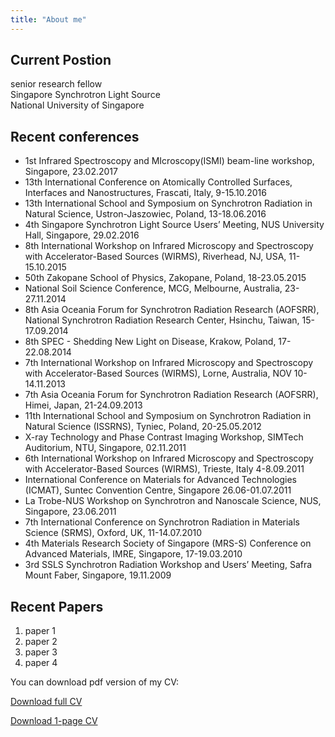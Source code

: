 ```yaml
---
title: "About me"
---
```





## Current Postion

senior research fellow  
Singapore Synchrotron Light Source  
National University of Singapore  

## Recent conferences

* 1st Infrared Spectroscopy and MIcroscopy(ISMI) beam-line workshop, Singapore, 23.02.2017  
* 13th International Conference on Atomically Controlled Surfaces, Interfaces and Nanostructures, Frascati, Italy, 9-15.10.2016 
* 13th International School and Symposium on Synchrotron Radiation in Natural Science, Ustron-Jaszowiec, Poland, 13-18.06.2016
* 4th Singapore Synchrotron Light Source Users' Meeting, NUS University Hall, Singapore, 29.02.2016
* 8th International Workshop on Infrared Microscopy and Spectroscopy with Accelerator-Based Sources (WIRMS), Riverhead, NJ, USA, 11-15.10.2015 
* 50th Zakopane School of Physics, Zakopane, Poland, 18-23.05.2015
* National Soil Science Conference, MCG, Melbourne, Australia, 23-27.11.2014
* 8th Asia Oceania Forum for Synchrotron Radiation Research (AOFSRR), National Synchrotron Radiation Research Center, Hsinchu, Taiwan, 15-17.09.2014
* 8th SPEC - Shedding New Light on Disease, Krakow, Poland, 17-22.08.2014
* 7th International Workshop on Infrared Microscopy and Spectroscopy with Accelerator-Based Sources (WIRMS), Lorne, Australia, NOV 10-14.11.2013
* 7th Asia Oceania Forum for Synchrotron Radiation Research (AOFSRR), Himei, Japan, 21-24.09.2013
* 11th International School and Symposium on Synchrotron Radiation in Natural Science (ISSRNS), Tyniec, Poland, 20-25.05.2012
* X-ray Technology and Phase Contrast Imaging Workshop, SIMTech Auditorium, NTU, Singapore, 02.11.2011
* 6th International Workshop on Infrared Microscopy and Spectroscopy with Accelerator-Based Sources (WIRMS), Trieste, Italy 4-8.09.2011
* International Conference on Materials for Advanced Technologies (ICMAT), Suntec Convention Centre, Singapore 26.06-01.07.2011
* La Trobe-NUS Workshop on Synchrotron and Nanoscale Science, NUS, Singapore, 23.06.2011
* 7th International Conference on Synchrotron Radiation in Materials Science (SRMS), Oxford, UK, 11-14.07.2010
* 4th Materials Research Society of Singapore (MRS-S) Conference on Advanced Materials, IMRE, Singapore, 17-19.03.2010
* 3rd SSLS Synchrotron Radiation Workshop and Users' Meeting, Safra Mount Faber, Singapore, 19.11.2009



## Recent Papers

1. paper 1
2. paper 2
3. paper 3
4. paper 4

You can download pdf version of my CV:

<a href="CVfull.pdf#" class="download" title="Download CV as PDF">Download full CV</a>

<a href="CVshort.pdf#" class="download" title="Download CV as PDF">Download 1-page CV</a>